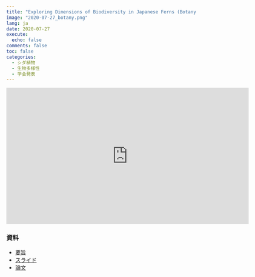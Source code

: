 ```yaml
---
title: "Exploring Dimensions of Biodiversity in Japanese Ferns (Botany 2020 口頭発表)"
image: "2020-07-27_botany.png"
lang: ja
date: 2020-07-27
execute:
  echo: false
comments: false
toc: false
categories:
  - シダ植物
  - 生物多様性
  - 学会発表
---
```


<iframe width="640" height="360" src="https://www.youtube.com/embed/jxx1Xfuz_Ps" title="YouTube video player" frameborder="0" allow="accelerometer; autoplay; clipboard-write; encrypted-media; gyroscope; picture-in-picture; web-share" allowfullscreen></iframe>

### 資料

- [要旨](http://2020.botanyconference.org/engine/search/index.php?func=detail&aid=514)
- [スライド](https://joelnitta.github.io/botany2020)
- [論文](https://bsapubs.onlinelibrary.wiley.com/doi/10.1002/ajb2.1848)